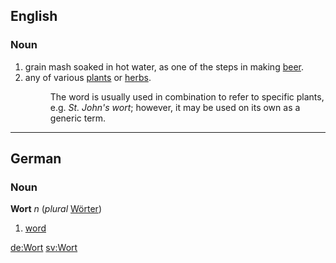 ==English==
===Noun===
# grain mash soaked in hot water, as one of the steps in making [[beer]].
# any of various [[plant]]s or [[herb]]s.
#: The word is usually used in combination to refer to specific plants, e.g. ''St. John's wort''; however, it may be used on its own as a generic term.

----
==German==
===Noun===
'''Wort''' ''n'' (''plural'' [[Wörter]])

# [[word]]

[[de:Wort]]
[[sv:Wort]]